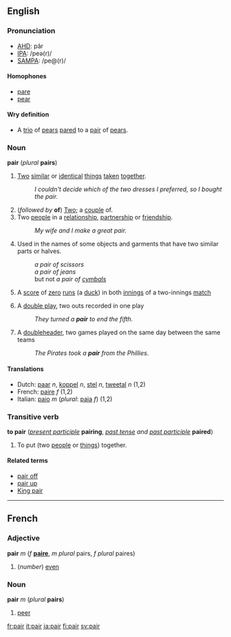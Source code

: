 ==English==
===Pronunciation===
*[[w:AHD|AHD]]: pâr
*[[w:IPA|IPA]]: /peə(r)/
*[[w:SAMPA|SAMPA]]: /pe@(r)/

====Homophones====
*[[pare]]
*[[pear]]
==== Wry definition ====
* A [[trio]] of [[pear]]s [[pare]]d to a [[pair]] of [[pear]]s.

=== Noun ===
'''pair''' (''plural'' '''pairs''')

#[[Two]] [[similar]] or [[identical]] [[thing]]s [[taken]] [[together]].
#:''I couldn't decide which of the two dresses I preferred, so I bought the pair.''
#(''followed by'' '''of''') [[Two]]; a [[couple]] of.
#Two [[people]] in a [[relationship]], [[partnership]] or [[friendship]].
#:''My wife and I make a great pair.''
#Used in the names of some objects and garments that have two similar parts or halves.
#:''a pair of scissors''
#:''a pair of jeans''
#: but not ''a pair of [[cymbals]]''
#{{cricket}} A [[score]] of [[zero]] [[run]]s (a [[duck]]) in both [[innings]] of a two-innings [[match]]
#{{baseball}} A [[double play]], two outs recorded in one play
#: ''They turned a '''pair''' to end the fifth.''
#{{baseball}} A [[doubleheader]], two games played on the same day between the same teams
#: ''The Pirates took a '''pair''' from the Phillies.''


==== Translations ====
*Dutch: [[paar]] ''n'', [[koppel]] ''n'', [[stel]] ''n'', [[tweetal]] ''n'' (1,2)
*French: [[paire]] ''f'' (1,2)
*Italian: [[paio]] ''m'' (''plural'': [[paia]] ''f'') (1,2)

===Transitive verb===
'''to pair''' (''[[present participle]]'' '''pairing''', ''[[past tense]] and [[past participle]]'' '''paired''')

# To put (two [[people]] or [[things]]) together.
<!-- this is "pair off": # To find a partner for. -->
<!-- this is "pair off": # To separate a [[group]] into sets of two.-->

====Related terms====
*[[pair off]]
*[[pair up]]
*[[King pair]]
----
==French==
===Adjective===
'''pair''' ''m'' (''f'' '''[[paire]]''', ''m plural'' pairs, ''f plural'' paires)

#(''number'') [[even]]

===Noun===
'''pair''' ''m'' (''plural'' '''pairs''')

#[[peer]]

[[fr:pair]]
[[it:pair]]
[[ja:pair]]
[[fi:pair]]
[[sv:pair]]